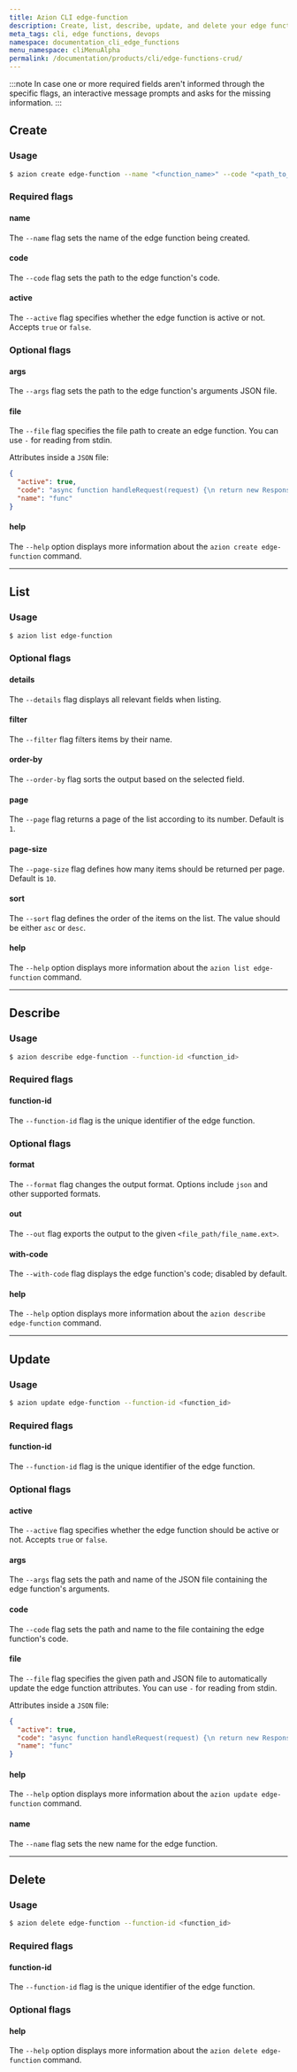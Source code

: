 ```yaml
---
title: Azion CLI edge-function
description: Create, list, describe, update, and delete your edge functions on the Azion platform through Azion CLI.
meta_tags: cli, edge functions, devops
namespace: documentation_cli_edge_functions
menu_namespace: cliMenuAlpha
permalink: /documentation/products/cli/edge-functions-crud/
---
```


:::note 
In case one or more required fields aren't informed through the specific flags, an interactive message prompts and asks for the missing information.
:::

## Create

### Usage

```bash
$ azion create edge-function --name "<function_name>" --code "<path_to_code>" --active <true_or_false> [--args "<path_to_args_file>"] [--file "<file_path>"]
```

### Required flags

#### name

The `--name` flag sets the name of the edge function being created.

#### code

The `--code` flag sets the path to the edge function's code.

#### active

The `--active` flag specifies whether the edge function is active or not. Accepts `true` or `false`.

### Optional flags

#### args

The `--args` flag sets the path to the edge function's arguments JSON file.

#### file

The `--file` flag specifies the file path to create an edge function. You can use `-` for reading from stdin.

Attributes inside a `JSON` file:

```json
{
  "active": true,
  "code": "async function handleRequest(request) {\n return new Response(\"Hello!\",\n   {\n       status:204\n   })\n}\naddEventListener(\"fetch\", event =\u003e {\n event.respondWith(handleRequest(event.request))\n})",
  "name": "func"
}
```

#### help

The `--help` option displays more information about the `azion create edge-function` command.

---

## List

### Usage

```bash
$ azion list edge-function 
```

### Optional flags

#### details

The `--details` flag displays all relevant fields when listing.

#### filter

The `--filter` flag filters items by their name.

#### order-by

The `--order-by` flag sorts the output based on the selected field.

#### page

The `--page` flag returns a page of the list according to its number. Default is `1`.

#### page-size

The `--page-size` flag defines how many items should be returned per page. Default is `10`.

#### sort

The `--sort` flag defines the order of the items on the list. The value should be either `asc` or `desc`.

#### help

The `--help` option displays more information about the `azion list edge-function` command.

---

## Describe

### Usage

```bash
$ azion describe edge-function --function-id <function_id> 
```

### Required flags

#### function-id

The `--function-id` flag is the unique identifier of the edge function.

### Optional flags

#### format

The `--format` flag changes the output format. Options include `json` and other supported formats.

#### out

The `--out` flag exports the output to the given `<file_path/file_name.ext>`.

#### with-code

The `--with-code` flag displays the edge function's code; disabled by default.

#### help

The `--help` option displays more information about the `azion describe edge-function` command.

---

## Update 

### Usage

```bash
$ azion update edge-function --function-id <function_id>
```

### Required flags

#### function-id

The `--function-id` flag is the unique identifier of the edge function.

### Optional flags

#### active

The `--active` flag specifies whether the edge function should be active or not. Accepts `true` or `false`.

#### args

The `--args` flag sets the path and name of the JSON file containing the edge function's arguments.

#### code

The `--code` flag sets the path and name to the file containing the edge function's code.

#### file

The `--file` flag specifies the given path and JSON file to automatically update the edge function attributes. You can use `-` for reading from stdin.

Attributes inside a `JSON` file:

```json
{
  "active": true,
  "code": "async function handleRequest(request) {\n return new Response(\"Hello!\",\n   {\n       status:204\n   })\n}\naddEventListener(\"fetch\", event =\u003e {\n event.respondWith(handleRequest(event.request))\n})",
  "name": "func"
}
```

#### help

The `--help` option displays more information about the `azion update edge-function` command.

#### name

The `--name` flag sets the new name for the edge function.

---

## Delete

### Usage

```bash
$ azion delete edge-function --function-id <function_id>
```

### Required flags

#### function-id

The `--function-id` flag is the unique identifier of the edge function.

### Optional flags

#### help

The `--help` option displays more information about the `azion delete edge-function` command.

